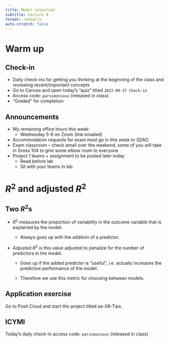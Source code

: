 ```yaml
---
title: Model selection
subtitle: Lecture 8
format: revealjs
auto-stretch: false
---
```


# Warm up

## Check-in

-   Daily check-ins for getting you thinking at the beginning of the class and reviewing recent/important concepts
-   Go to Canvas and open today's "quiz" titled `2023-09-27 Check-in`
-   Access code: `parsimonious` (released in class) <!-- parsimonious -->
-   "Graded" for completion

## Announcements

-   My remaining office hours this week:
    -   Wednesday 5-6 on Zoom (link emailed)
-   Accommodation requests for exam must go in this week to SDAO
-   Exam classroom -- check email over the weekend, some of you will take in Gross 104 to give some elbow room to everyone
-   Project 1 teams + assignment to be posted later today
    -   Read before lab
    -   Sit with your teams in lab

# $R^2$ and adjusted $R^2$

## Two $R^2$s

-   $R^2$ measures the proportion of variability in the outcome variable that is explained by the model.

    -   Always goes up with the addition of a predictor.

-   Adjusted $R^2$ is this value adjusted to penalize for the number of predictors in the model.

    -   Goes up if the added predictor is "useful", i.e. actually increases the predictive performance of the model.

    -   Therefore we use this metric for choosing between models.

## Application exercise

Go to Posit Cloud and start the project titled ae-08-Tips.

::: callout-note
## ICYMI

Today's daily check-in access code: `parsimonious` (released in class)
:::
